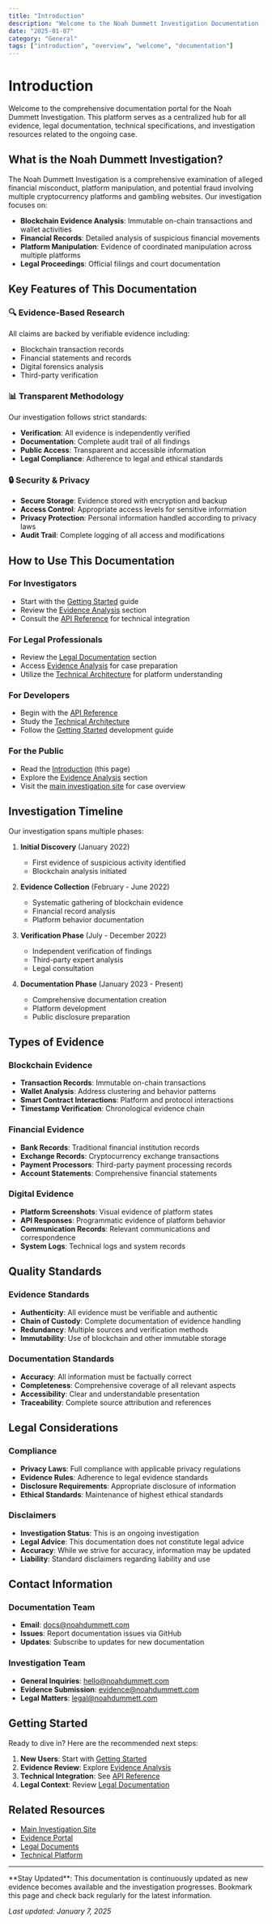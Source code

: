 ```yaml
---
title: "Introduction"
description: "Welcome to the Noah Dummett Investigation Documentation - Your comprehensive guide to understanding the evidence, legal proceedings, and technical platform"
date: "2025-01-07"
category: "General"
tags: ["introduction", "overview", "welcome", "documentation"]
---
```


# Introduction

Welcome to the comprehensive documentation portal for the Noah Dummett Investigation. This platform serves as a centralized hub for all evidence, legal documentation, technical specifications, and investigation resources related to the ongoing case.

## What is the Noah Dummett Investigation?

The Noah Dummett Investigation is a comprehensive examination of alleged financial misconduct, platform manipulation, and potential fraud involving multiple cryptocurrency platforms and gambling websites. Our investigation focuses on:

- **Blockchain Evidence Analysis**: Immutable on-chain transactions and wallet activities
- **Financial Records**: Detailed analysis of suspicious financial movements
- **Platform Manipulation**: Evidence of coordinated manipulation across multiple platforms
- **Legal Proceedings**: Official filings and court documentation

## Key Features of This Documentation

### 🔍 Evidence-Based Research
All claims are backed by verifiable evidence including:
- Blockchain transaction records
- Financial statements and records
- Digital forensics analysis
- Third-party verification

### 📊 Transparent Methodology
Our investigation follows strict standards:
- **Verification**: All evidence is independently verified
- **Documentation**: Complete audit trail of all findings
- **Public Access**: Transparent and accessible information
- **Legal Compliance**: Adherence to legal and ethical standards

### 🔒 Security & Privacy
- **Secure Storage**: Evidence stored with encryption and backup
- **Access Control**: Appropriate access levels for sensitive information
- **Privacy Protection**: Personal information handled according to privacy laws
- **Audit Trail**: Complete logging of all access and modifications

## How to Use This Documentation

### For Investigators
- Start with the [Getting Started](/docs/getting-started) guide
- Review the [Evidence Analysis](/docs/evidence-analysis) section
- Consult the [API Reference](/docs/api-reference) for technical integration

### For Legal Professionals
- Review the [Legal Documentation](/docs/legal) section
- Access [Evidence Analysis](/docs/evidence-analysis) for case preparation
- Utilize the [Technical Architecture](/docs/technical) for platform understanding

### For Developers
- Begin with the [API Reference](/docs/api-reference)
- Study the [Technical Architecture](/docs/technical/architecture)
- Follow the [Getting Started](/docs/getting-started) development guide

### For the Public
- Read the [Introduction](/docs/introduction) (this page)
- Explore the [Evidence Analysis](/docs/evidence-analysis) section
- Visit the [main investigation site](https://noahdummett.com) for case overview

## Investigation Timeline

Our investigation spans multiple phases:

1. **Initial Discovery** (January 2022)
   - First evidence of suspicious activity identified
   - Blockchain analysis initiated

2. **Evidence Collection** (February - June 2022)
   - Systematic gathering of blockchain evidence
   - Financial record analysis
   - Platform behavior documentation

3. **Verification Phase** (July - December 2022)
   - Independent verification of findings
   - Third-party expert analysis
   - Legal consultation

4. **Documentation Phase** (January 2023 - Present)
   - Comprehensive documentation creation
   - Platform development
   - Public disclosure preparation

## Types of Evidence

### Blockchain Evidence
- **Transaction Records**: Immutable on-chain transactions
- **Wallet Analysis**: Address clustering and behavior patterns
- **Smart Contract Interactions**: Platform and protocol interactions
- **Timestamp Verification**: Chronological evidence chain

### Financial Evidence
- **Bank Records**: Traditional financial institution records
- **Exchange Records**: Cryptocurrency exchange transactions
- **Payment Processors**: Third-party payment processing records
- **Account Statements**: Comprehensive financial statements

### Digital Evidence
- **Platform Screenshots**: Visual evidence of platform states
- **API Responses**: Programmatic evidence of platform behavior
- **Communication Records**: Relevant communications and correspondence
- **System Logs**: Technical logs and system records

## Quality Standards

### Evidence Standards
- **Authenticity**: All evidence must be verifiable and authentic
- **Chain of Custody**: Complete documentation of evidence handling
- **Redundancy**: Multiple sources and verification methods
- **Immutability**: Use of blockchain and other immutable storage

### Documentation Standards
- **Accuracy**: All information must be factually correct
- **Completeness**: Comprehensive coverage of all relevant aspects
- **Accessibility**: Clear and understandable presentation
- **Traceability**: Complete source attribution and references

## Legal Considerations

### Compliance
- **Privacy Laws**: Full compliance with applicable privacy regulations
- **Evidence Rules**: Adherence to legal evidence standards
- **Disclosure Requirements**: Appropriate disclosure of information
- **Ethical Standards**: Maintenance of highest ethical standards

### Disclaimers
- **Investigation Status**: This is an ongoing investigation
- **Legal Advice**: This documentation does not constitute legal advice
- **Accuracy**: While we strive for accuracy, information may be updated
- **Liability**: Standard disclaimers regarding liability and use

## Contact Information

### Documentation Team
- **Email**: docs@noahdummett.com
- **Issues**: Report documentation issues via GitHub
- **Updates**: Subscribe to updates for new documentation

### Investigation Team
- **General Inquiries**: hello@noahdummett.com
- **Evidence Submission**: evidence@noahdummett.com
- **Legal Matters**: legal@noahdummett.com

## Getting Started

Ready to dive in? Here are the recommended next steps:

1. **New Users**: Start with [Getting Started](/docs/getting-started)
2. **Evidence Review**: Explore [Evidence Analysis](/docs/evidence-analysis)
3. **Technical Integration**: See [API Reference](/docs/api-reference)
4. **Legal Context**: Review [Legal Documentation](/docs/legal)

## Related Resources

- [Main Investigation Site](https://noahdummett.com)
- [Evidence Portal](https://noahdummett.com/evidence)
- [Legal Documents](https://noahdummett.com/legal)
- [Technical Platform](https://noahdummett.com/technical)

---

<Callout type="info">
**Stay Updated**: This documentation is continuously updated as new evidence becomes available and the investigation progresses. Bookmark this page and check back regularly for the latest information.
</Callout>

*Last updated: January 7, 2025*
